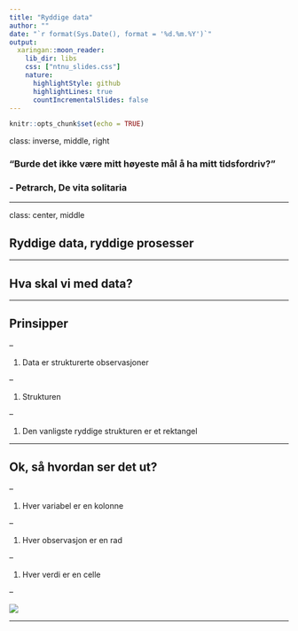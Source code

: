```yaml
---
title: "Ryddige data"
author: ""
date: "`r format(Sys.Date(), format = '%d.%m.%Y')`"
output: 
  xaringan::moon_reader:
    lib_dir: libs
    css: ["ntnu_slides.css"]
    nature:
      highlightStyle: github
      highlightLines: true
      countIncrementalSlides: false
---
```


```r
knitr::opts_chunk$set(echo = TRUE)
```

class: inverse, middle, right

### "Burde det ikke være mitt høyeste mål å ha mitt tidsfordriv?"
### - Petrarch, **De vita solitaria**

---

class: center, middle

## Ryddige data, ryddige prosesser

---

## Hva skal vi med data?

---

## Prinsipper

--

1. Data er strukturerte observasjoner

--

1. Strukturen 

--

1. Den vanligste ryddige strukturen er et rektangel

---

## Ok, så hvordan ser det ut?

--

1. Hver variabel er en kolonne

--

1. Hver observasjon er en rad

--

1. Hver verdi er en celle

--

![](tidy-1.png)

---


